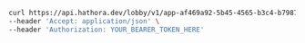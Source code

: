```bash Example Request
curl https://api.hathora.dev/lobby/v1/app-af469a92-5b45-4565-b3c4-b79878de67d2/create/private?local=false \
--header 'Accept: application/json' \
--header 'Authorization: YOUR_BEARER_TOKEN_HERE'
```
